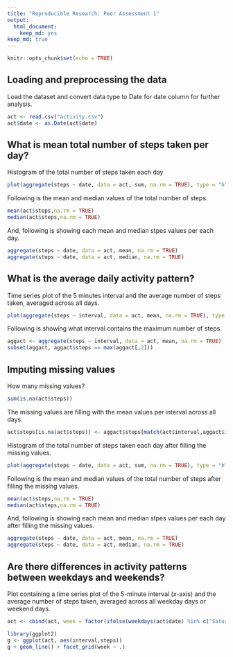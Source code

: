 ---
title: "Reproducible Research: Peer Assessment 1"
output: 
  html_document: 
    keep_md: yes
keep_md: true
---

```{r setup, include=FALSE}
knitr::opts_chunk$set(echo = TRUE)
```

## Loading and preprocessing the data

Load the dataset and convert data type to Date for date column for further analysis.
```{r, echo=TRUE}
act <- read.csv("activity.csv")
act$date <- as.Date(act$date)
```

## What is mean total number of steps taken per day?

Histogram of the total number of steps taken each day
```{r, echo=TRUE}
plot(aggregate(steps ~ date, data = act, sum, na.rm = TRUE), type = "h", main = "Total Number of steps per Day")
```

Following is the mean and median values of the total number of steps.
```{r, echo=TRUE}
mean(act$steps,na.rm = TRUE)
median(act$steps,na.rm = TRUE)
```

And, following is showing each mean and median stpes values per each day.
```{r, echo=TRUE}
aggregate(steps ~ date, data = act, mean, na.rm = TRUE)
aggregate(steps ~ date, data = act, median, na.rm = TRUE)
```

## What is the average daily activity pattern?

Time series plot of the 5 minutes interval and the average number of steps taken, averaged across all days.
```{r, echo=TRUE}
plot(aggregate(steps ~ interval, data = act, mean, na.rm = TRUE), type = "l", main = "Average Steps per Intervals")
```

Following is showing what interval contains the maximum number of steps.
```{r, echo=TRUE}
aggact <- aggregate(steps ~ interval, data = act, mean, na.rm = TRUE)
subset(aggact, aggact$steps == max(aggact[,2]))
```

## Imputing missing values

How many missing values?
```{r, echo=TRUE}
sum(is.na(act$steps))
```

The missing values are filling with the mean values per interval across all days.
```{r, echo=TRUE}
act$steps[is.na(act$steps)] <- aggact$steps[match(act$interval,aggact$interval)][which(is.na(act$steps))]

```

Histogram of the total number of steps taken each day after filling the missing values.
```{r, echo=TRUE}
plot(aggregate(steps ~ date, data = act, sum, na.rm = TRUE), type = "h", main = "Total Number of steps per Day")
```

Following is the mean and median values of the total number of steps after filling the missing values.
```{r, echo=TRUE}
mean(act$steps,na.rm = TRUE)
median(act$steps,na.rm = TRUE)
```

And, following is showing each mean and median stpes values per each day after filling the missing values.
```{r, echo=TRUE}
aggregate(steps ~ date, data = act, mean, na.rm = TRUE)
aggregate(steps ~ date, data = act, median, na.rm = TRUE)
```

## Are there differences in activity patterns between weekdays and weekends?

Plot containing a time series plot of the 5-minute interval (x-axis) and the average number of steps taken, averaged across all weekday days or weekend days.
```{r, echo=TRUE}
act <- cbind(act, week = factor(ifelse(weekdays(act$date) %in% c("Saturday", "Sunday"), "weekend", "weekday")))

library(ggplot2)
g <- ggplot(act, aes(interval,steps))
g + geom_line() + facet_grid(week ~ .)

```

